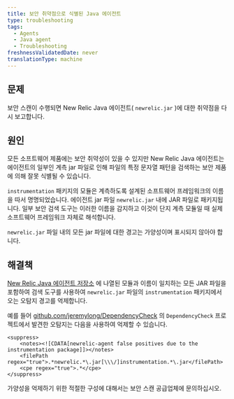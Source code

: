 ```yaml
---
title: 보안 취약점으로 식별된 Java 에이전트
type: troubleshooting
tags:
  - Agents
  - Java agent
  - Troubleshooting
freshnessValidatedDate: never
translationType: machine
---
```


## 문제

보안 스캔이 수행되면 New Relic Java 에이전트( `newrelic.jar` )에 대한 취약점을 다시 보고합니다.

## 원인

모든 소프트웨어 제품에는 보안 취약성이 있을 수 있지만 New Relic Java 에이전트는 에이전트의 일부인 계측 jar 파일로 인해 파일의 특정 문자열 패턴을 검색하는 보안 제품에 의해 잘못 식별될 수 있습니다.

`instrumentation` 패키지의 모듈은 계측하도록 설계된 소프트웨어 프레임워크의 이름을 따서 명명되었습니다. 에이전트 jar 파일 `newrelic.jar` 내에 JAR 파일로 패키지됩니다. 일부 보안 검색 도구는 이러한 이름을 감지하고 이것이 단지 계측 모듈일 때 실제 소프트웨어 프레임워크 자체로 해석합니다.

`newrelic.jar` 파일 내의 모든 jar 파일에 대한 경고는 가양성이며 표시되지 않아야 합니다.

## 해결책

[New Relic Java 에이전트 저장소](https://github.com/newrelic/newrelic-java-agent/tree/main/instrumentation) 에 나열된 모듈과 이름이 일치하는 모든 JAR 파일을 포함하여 검색 도구를 사용하여 `newrelic.jar` 파일의 `instrumentation` 패키지에서 오는 오탐지 경고를 억제합니다.

예를 들어 [github.com/jeremylong/DependencyCheck](https://github.com/jeremylong/DependencyCheck) 의 `DependencyCheck` 프로젝트에서 발견한 오탐지는 다음을 사용하여 억제할 수 있습니다.

```jar
<suppress>
    <notes><![CDATA[newrelic-agent false positives due to the instrumentation package]]></notes>
    <filePath regex="true">.*newrelic.*\.jar[\\\/]instrumentation.*\.jar</filePath>
    <cpe regex="true">.*</cpe>
</suppress>
```

가양성을 억제하기 위한 적절한 구성에 대해서는 보안 스캔 공급업체에 문의하십시오.